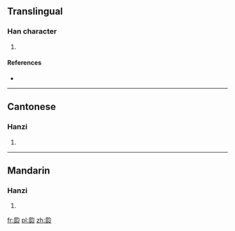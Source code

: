 ==Translingual==

===Han character===
{{Han char|rn=97|rad=瓜|as=03|sn=8|four=7723<sub>2</sub>|canj=竹人心戈 (HOPI), X竹人心戈 (XHOPI)}}

# {{defn|Han|sort=瓜03}}

====References====
* {{Han ref|kx=0746.020|dkj=21372|dj=1154.150|hdz=42654.030|uh=74DD|ud=29917|bh=CD6E|bd=52590}}

----

==Cantonese==

===Hanzi===
{{yue-hanzi|jyut=|y=bok3}}

# {{defn|lang=yue|sort=瓜03}}

----

==Mandarin==

===Hanzi===
{{cmn-hanzi|pin=[[bó]] ([[bo2]])|wg=po<sup>2</sup>}}

# {{defn|lang=cmn|sort=瓜03}}

[[fr:瓝]]
[[pl:瓝]]
[[zh:瓝]]